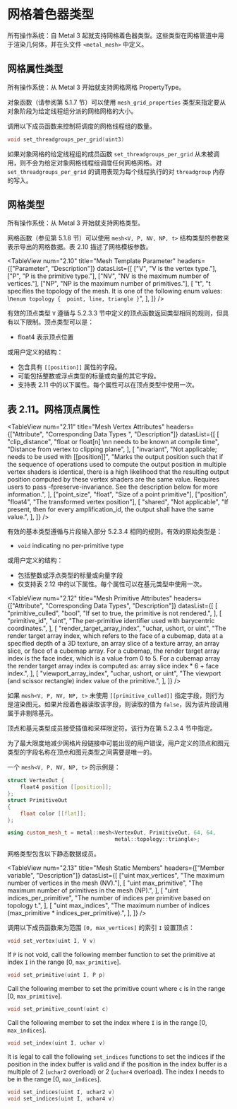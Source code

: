 # 网格着色器类型

<ToBePolishedAfterTranslation />

<OriginalPDF title="2.19 Mesh Shader Types" />

所有操作系统：自 Metal 3 起就支持网格着色器类型。这些类型在网格管道中用于渲染几何体，并在头文件 `<metal_mesh>` 中定义。

## 网格属性类型

所有操作系统：从 Metal 3 开始就支持网格网格 PropertyType。

对象函数（请参阅第 5.1.7 节）可以使用 `mesh_grid_properties` 类型来指定要从对象阶段为给定线程组分派的网格网格的大小。

调用以下成员函数来控制将调度的网格线程组的数量。

```c
void set_threadgroups_per_grid(uint3)
```

如果对象网格的给定线程组的成员函数 `set_threadgroups_per_grid` 从未被调用，则不会为给定对象网格线程组调度任何网格网格。对 `set_threadgroups_per_grid` 的调用表现为每个线程执行的对 `threadgroup` 内存的写入。

## 网格类型

所有操作系统：从 Metal 3 开始就支持网格类型。

网格函数（参见第 5.1.8 节）可以使用 `mesh<V, P, NV, NP, t>` 结构类型的参数来表示导出的网格数据。表 2.10 描述了网格模板参数。

<TableView
  num="2.10"
  title="Mesh Template Parameter"
  headers={["Parameter", "Description"]}
  datasList={[
    ["V", "V is the vertex type."],
    ["P", "P is the primitive type."],
    ["NV", "NV is the maximum number of vertices."],
    ["NP", "NP is the maximum number of primitives."],
    [
      "t",
      "t specifies the topology of the mesh. It is one of the following enum values: \n`enum topology {  point, line, triangle }`",
    ],
  ]}
/>

有效的顶点类型 `V` 遵循与 5.2.3.3 节中定义的顶点函数返回类型相同的规则，但具有以下限制。顶点类型可以是：

- float4 表示顶点位置

或用户定义的结构：

- 包含具有 `[[position]]` 属性的字段。
- 可能包括整数或浮点类型的标量或向量的其它字段。
- 支持表 2.11 中的以下属性。每个属性可以在顶点类型中使用一次。

## 表 2.11。网格顶点属性

<TableView
  num="2.11"
  title="Mesh Vertex Attributes"
  headers={["Attribute", "Corresponding Data Types ", "Description"]}
  datasList={[
    [
      "clip_distance",
      "float or float[n] \nn needs to be known at compile time",
      "Distance from vertex to clipping plane",
    ],
    [
      "invariant",
      "Not applicable; needs to be used with [[position]]",
      "Marks the output position such that if the sequence of operations used to compute the output position in multiple vertex shaders is identical, there is a high likelihood that the resulting output position computed by these vertex shaders are the same value. Requires users to pass -fpreserve-invariance. See the description below for more information.",
    ],
    ["point_size", "float", "Size of a point primitive"],
    ["position", "float4", "The transformed vertex position"],
    [
      "shared",
      "Not applicable",
      "If present, then for every amplification_id, the output shall have the same value.",
    ],
  ]}
/>

有效的基本类型遵循与片段输入部分 5.2.3.4 相同的规则。有效的原始类型是：

- `void` indicating no per-primitive type

或用户定义的结构：

- 包括整数或浮点类型的标量或向量字段
- 仅支持表 2.12 中的以下属性。每个属性可以在基元类型中使用一次。

<TableView
  num="2.12"
  title="Mesh Primitive Attributes"
  headers={["Attribute", "Corresponding Data Types", "Description"]}
  datasList={[
    [
      "primitive_culled",
      "bool",
      "If set to true, the primitive is not rendered.",
    ],
    [
      "primitive_id",
      "uint",
      "The per-primitive identifier used with barycentric coordinates.",
    ],
    [
      "render_target_array_index",
      "uchar, ushort, or uint",
      "The render target array index, which refers to the face of a cubemap, data at a specified depth of a 3D texture, an array slice of a texture array, an array slice, or face of a cubemap array. For a cubemap, the render target array index is the face index, which is a value from 0 to 5. For a cubemap array the render target array index is computed as: array slice index * 6 + face index.",
    ],
    [
      "viewport_array_index",
      "uchar, ushort, or uint",
      "The viewport (and scissor rectangle) index value of the primitive.",
    ],
  ]}
/>

如果 `mesh<V, P, NV, NP, t>` 未使用 `[[primitive_culled]]` 指定字段，则行为是渲染图元。如果片段着色器读取该字段，则读取的值为 `false`，因为该片段调用属于非剔除基元。

顶点和基元类型成员接受插值和采样限定符。该行为在第 5.2.3.4 节中指定。

为了最大限度地减少网格片段链接中可能出现的用户错误，用户定义的顶点和图元类型的字段名称在顶点和图元类型之间需要是唯一的。

一个 `mesh<V, P, NV, NP, t>` 的示例是：

```cpp
struct VertexOut {
    float4 position [[position]];
};
struct PrimitiveOut
{
    float color [[flat]];
};

using custom_mesh_t = metal::mesh<VertexOut, PrimitiveOut, 64, 64,
                                  metal::topology::triangle>;
```

网格类型包含以下静态数据成员。

<TableView
  num="2.13"
  title="Mesh Static Members"
  headers={["Member variable", "Description"]}
  datasList={[
    ["uint max_vertices", "The maximum number of vertices in the mesh (NV)."],
    [
      "uint max_primitive",
      "The maximum number of primitives in the mesh (NP).",
    ],
    [
      "uint indices_per_primitive",
      "The number of indices per primitive based on topology t.",
    ],
    [
      "uint max_indices",
      "The maximum number of indices (max_primitive * indices_per_primitive).",
    ],
  ]}
/>

调用以下成员函数来为范围 `[0, max_vertices]` 的索引 `I` 设置顶点：

```c
void set_vertex(uint I, V v)
```

If `P` is not void, call the following member function to set the primitive at index `I` in the range [0, `max_primitive`].

```c
void set_primitive(uint I, P p)
```

Call the following member to set the primitive count where `c` is in the range [0, `max_primitive`].

```c
void set_primitive_count(uint c)
```

Call the following member to set the index where `I` is in the range [0, `max_indices`].

```c
void set_index(uint I, uchar v)
```

It is legal to call the following `set_indices` functions to set the indices if the position in the index buffer is valid and if the position in the index buffer is a multiple of 2 (`uchar2` overload) or 2 (`uchar4` overload). The index I needs to be in the range [0, `max_indices`].

```c
void set_indices(uint I, uchar2 v)
void set_indices(uint I, uchar4 v)
```
